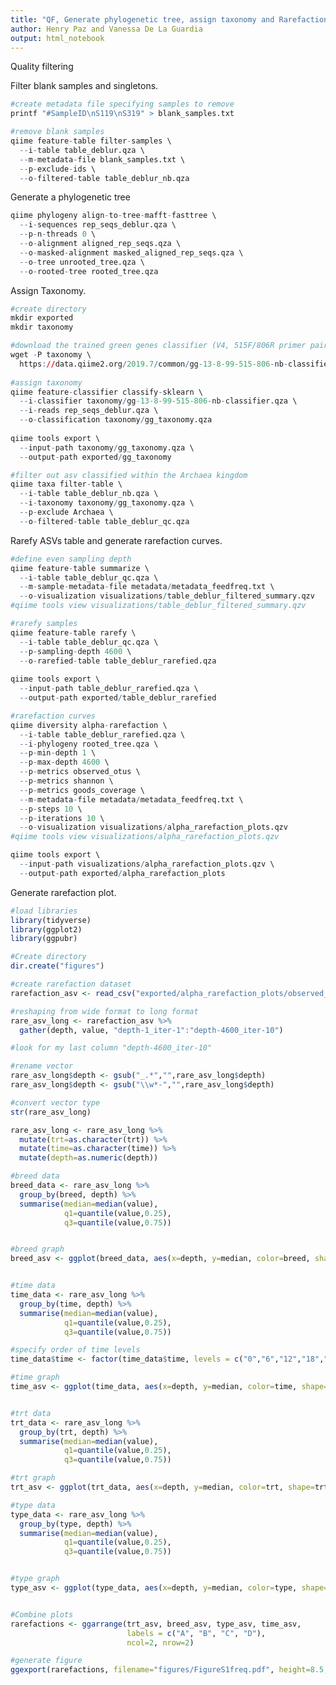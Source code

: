 ```yaml
---
title: "QF, Generate phylogenetic tree, assign taxonomy and Rarefaction "
author: Henry Paz and Vanessa De La Guardia
output: html_notebook
---
```


Quality filtering

Filter blank samples and singletons.
```r
#create metadata file specifying samples to remove
printf "#SampleID\nS119\nS319" > blank_samples.txt

#remove blank samples
qiime feature-table filter-samples \
  --i-table table_deblur.qza \
  --m-metadata-file blank_samples.txt \
  --p-exclude-ids \
  --o-filtered-table table_deblur_nb.qza
```


Generate a phylogenetic tree
```r
qiime phylogeny align-to-tree-mafft-fasttree \
  --i-sequences rep_seqs_deblur.qza \
  --p-n-threads 0 \
  --o-alignment aligned_rep_seqs.qza \
  --o-masked-alignment masked_aligned_rep_seqs.qza \
  --o-tree unrooted_tree.qza \
  --o-rooted-tree rooted_tree.qza
```


Assign Taxonomy.
```r
#create directory
mkdir exported
mkdir taxonomy

#download the trained green genes classifier (V4, 515F/806R primer pair)
wget -P taxonomy \
  https://data.qiime2.org/2019.7/common/gg-13-8-99-515-806-nb-classifier.qza
  
#assign taxonomy
qiime feature-classifier classify-sklearn \
  --i-classifier taxonomy/gg-13-8-99-515-806-nb-classifier.qza \
  --i-reads rep_seqs_deblur.qza \
  --o-classification taxonomy/gg_taxonomy.qza
  
qiime tools export \
  --input-path taxonomy/gg_taxonomy.qza \
  --output-path exported/gg_taxonomy

#filter out asv classified within the Archaea kingdom
qiime taxa filter-table \
  --i-table table_deblur_nb.qza \
  --i-taxonomy taxonomy/gg_taxonomy.qza \
  --p-exclude Archaea \
  --o-filtered-table table_deblur_qc.qza
```


Rarefy ASVs table and generate rarefaction curves.
```r
#define even sampling depth
qiime feature-table summarize \
  --i-table table_deblur_qc.qza \
  --m-sample-metadata-file metadata/metadata_feedfreq.txt \
  --o-visualization visualizations/table_deblur_filtered_summary.qzv
#qiime tools view visualizations/table_deblur_filtered_summary.qzv

#rarefy samples
qiime feature-table rarefy \
  --i-table table_deblur_qc.qza \
  --p-sampling-depth 4600 \
  --o-rarefied-table table_deblur_rarefied.qza
  
qiime tools export \
  --input-path table_deblur_rarefied.qza \
  --output-path exported/table_deblur_rarefied 

#rarefaction curves  
qiime diversity alpha-rarefaction \
  --i-table table_deblur_rarefied.qza \
  --i-phylogeny rooted_tree.qza \
  --p-min-depth 1 \
  --p-max-depth 4600 \
  --p-metrics observed_otus \
  --p-metrics shannon \
  --p-metrics goods_coverage \
  --m-metadata-file metadata/metadata_feedfreq.txt \
  --p-steps 10 \
  --p-iterations 10 \
  --o-visualization visualizations/alpha_rarefaction_plots.qzv 
#qiime tools view visualizations/alpha_rarefaction_plots.qzv 

qiime tools export \
  --input-path visualizations/alpha_rarefaction_plots.qzv \
  --output-path exported/alpha_rarefaction_plots
```

Generate rarefaction plot.

```r
#load libraries
library(tidyverse)
library(ggplot2)
library(ggpubr)

#Create directory
dir.create("figures")

#create rarefaction dataset
rarefaction_asv <- read_csv("exported/alpha_rarefaction_plots/observed_otus.csv") 

#reshaping from wide format to long format
rare_asv_long <- rarefaction_asv %>% 
  gather(depth, value, "depth-1_iter-1":"depth-4600_iter-10")

#look for my last column "depth-4600_iter-10"

#rename vector
rare_asv_long$depth <- gsub("_.*","",rare_asv_long$depth)
rare_asv_long$depth <- gsub("\\w*-","",rare_asv_long$depth)

#convert vector type
str(rare_asv_long)

rare_asv_long <- rare_asv_long %>% 
  mutate(trt=as.character(trt)) %>% 
  mutate(time=as.character(time)) %>% 
  mutate(depth=as.numeric(depth))

#breed data
breed_data <- rare_asv_long %>% 
  group_by(breed, depth) %>% 
  summarise(median=median(value),
            q1=quantile(value,0.25),
            q3=quantile(value,0.75))


#breed graph
breed_asv <- ggplot(breed_data, aes(x=depth, y=median, color=breed, shape=breed)) + geom_line(position=position_dodge(0.02)) + geom_point(size=3, position=position_dodge(0.02)) + labs(title="Breed",x="Sequencing Depth", y="Amplicon Sequence Variants", color="Breed", shape="Breed")+theme_bw() + theme(plot.title=element_text(color="black", size=16, face="bold", hjust=0.5), axis.line=element_line(color="black", size=1), axis.ticks=element_line(color="black"), axis.text=element_text(color="black", size=12, face="bold"), axis.title=element_text(color="black", size=16, face="bold"), legend.title=element_text(color="black", size=16, face="bold"), legend.text=element_text(color="black", size=15, face="bold"), panel.border = element_blank(), panel.grid.major = element_blank(), panel.grid.minor = element_blank()) + scale_colour_manual(values=c("Red","Blue")) + scale_shape_manual(values=c(15,16))


#time data
time_data <- rare_asv_long %>% 
  group_by(time, depth) %>% 
  summarise(median=median(value),
            q1=quantile(value,0.25),
            q3=quantile(value,0.75))

#specify order of time levels
time_data$time <- factor(time_data$time, levels = c("0","6","12","18","24"))

#time graph
time_asv <- ggplot(time_data, aes(x=depth, y=median, color=time, shape=time)) + geom_line(position=position_dodge(0.02)) + geom_point(size=3, position=position_dodge(0.02)) + labs(title="Time",x="Sequencing Depth", y="Amplicon Sequence Variants", color="time", shape="time")+ theme_bw() + theme(plot.title=element_text(color="black", size=16, face="bold", hjust=0.5), axis.line=element_line(color="black", size=1), axis.ticks=element_line(color="black"), axis.text=element_text(color="black", size=12, face="bold"), axis.title=element_text(color="black", size=16, face="bold"), legend.title=element_text(color="black", size=16, face="bold"), legend.text=element_text(color="black", size=15, face="bold"), panel.border = element_blank(), panel.grid.major = element_blank(), panel.grid.minor = element_blank()) + scale_color_manual(name="Time (h)", values=c("Black","Red","Blue","Green","Purple"), limits=c("0","6","12","18","24")) + scale_shape_manual(name="Time (h)", values=c(20,18,15,8,17))


#trt data
trt_data <- rare_asv_long %>% 
  group_by(trt, depth) %>% 
  summarise(median=median(value),
            q1=quantile(value,0.25),
            q3=quantile(value,0.75))

#trt graph
trt_asv <- ggplot(trt_data, aes(x=depth, y=median, color=trt, shape=trt)) + geom_line(position=position_dodge(0.02)) + geom_point(size=3, position=position_dodge(0.02)) + labs(title="Frequency",x="Sequencing Depth", y="Amplicon Sequence Variants", color="trt", shape="trt")+ theme_bw() + theme(plot.title=element_text(color="black", size=16, face="bold", hjust=0.5), axis.line=element_line(color="black", size=1), axis.ticks=element_line(color="black"), axis.text=element_text(color="black", size=12, face="bold"), axis.title=element_text(color="black", size=16, face="bold"), legend.title=element_text(color="black", size=16, face="bold"), legend.text=element_text(color="black", size=15, face="bold"), panel.border = element_blank(), panel.grid.major = element_blank(), panel.grid.minor = element_blank()) + scale_colour_manual(name = "Frequency", labels = c("1X", "2X"), values=c("dark green","purple")) + scale_shape_manual(name = "Frequency",labels = c("1X", "2X"), values=c(15,16))

#type data
type_data <- rare_asv_long %>% 
  group_by(type, depth) %>% 
  summarise(median=median(value),
            q1=quantile(value,0.25),
            q3=quantile(value,0.75))


#type graph
type_asv <- ggplot(type_data, aes(x=depth, y=median, color=type, shape=type)) + geom_line(position=position_dodge(0.02)) + geom_point(size=3, position=position_dodge(0.02)) + labs(title="Sample Type",x="Sequencing Depth", y="Amplicon Sequence Variants", color="type", shape="type")+ theme_bw() + theme(plot.title=element_text(color="black", size=16, face="bold", hjust=0.5), axis.line=element_line(color="black", size=1), axis.ticks=element_line(color="black"), axis.text=element_text(color="black", size=12, face="bold"), axis.title=element_text(color="black", size=16, face="bold"), legend.title=element_text(color="black", size=16, face="bold"), legend.text=element_text(color="black", size=15, face="bold"), panel.border = element_blank(), panel.grid.major = element_blank(), panel.grid.minor = element_blank()) + scale_colour_manual(name="Type", values=c("black","deep pink")) + scale_shape_manual(name="Type", values=c(15,16))


#Combine plots
rarefactions <- ggarrange(trt_asv, breed_asv, type_asv, time_asv, 
                          labels = c("A", "B", "C", "D"), 
                          ncol=2, nrow=2)

#generate figure
ggexport(rarefactions, filename="figures/FigureS1freq.pdf", height=8.5, width=9)
```


